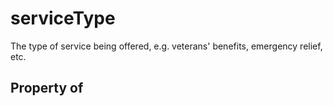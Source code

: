 # serviceType

The type of service being offered, e.g. veterans' benefits, emergency relief, etc.

## Property of



